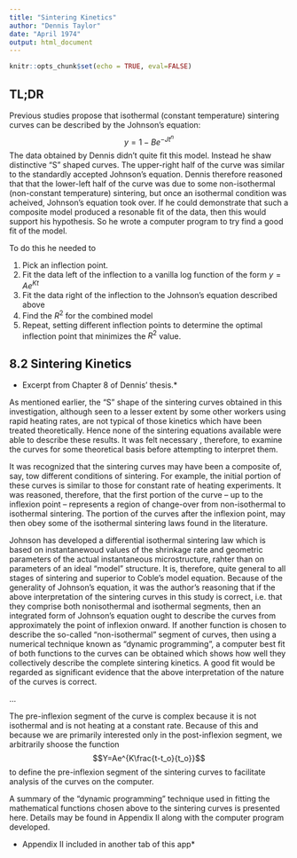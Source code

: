 ```yaml
---
title: "Sintering Kinetics"
author: "Dennis Taylor"
date: "April 1974"
output: html_document
---
```

```r
knitr::opts_chunk$set(echo = TRUE, eval=FALSE)
```

## TL;DR

Previous studies propose that isothermal (constant temperature) sintering curves can be described by the Johnson's equation:
$$ y = 1-Be^{-Jt^n}$$
The data obtained by Dennis didn't quite fit this model. Instead he shaw distinctive "S" shaped curves. The upper-right half of the curve was similar to the standardly accepted Johnson's equation. Dennis therefore reasoned that that the lower-left half of the curve was due to some non-isothermal (non-constant temperature) sintering, but once an isothermal condition was acheived, Johnson's equation took over. If he could demonstrate that such a composite model produced a resonable fit of the data, then this would support his hypothesis. So he wrote a computer program to try find a good fit of the model.

To do this he needed to

1. Pick an inflection point.
2. Fit the data left of the inflection to a vanilla log function of the form $y=Ae^{Kt}$
3. Fit the data right of the inflection to the Johnson's equation described above
4. Find the $R^2$ for the combined model
4. Repeat, setting different inflection points to determine the optimal inflection point that minimizes the $R^2$ value.

## 8.2 Sintering Kinetics
* Excerpt from Chapter 8 of Dennis' thesis.*

As mentioned earlier, the "S" shape of the sintering curves obtained in this investigation, although seen to a lesser extent by some other workers using rapid heating rates, are not typical of those kinetics which have been treated theoretically. Hence none of the sintering equations available were able to describe these results. It was felt necessary , therefore, to examine the curves for some theoretical basis before attempting to interpret them.

It was recognized that the sintering curves  may have been a composite of, say, tow different conditions of sintering. For example, the initial portion of these curves is similar to those for constant rate of heating experiments. It was reasoned, therefore, that the first portion of the curve -- up to the inflexion point -- represents a region of change-over from non-isothermal to isothermal sintering. The portion of the curves after the inflexion point, may then obey some of the isothermal sintering laws found in the literature.

Johnson has developed a differential isothermal sintering law which is based on instantanewoud values of the shrinkage rate and geometric parameters of the actual instantaneous microstructure, rahter than on parameters of an ideal "model" structure. It is, therefore, quite general to all stages of sintering and superior to Coble's model equation. Because of the generality of Johnson's equation, it was the author's reasoning that if the above interpretation of the sintering curves in this study is correct, i.e. that they comprise both nonisothermal and isothermal segments, then an integrated form of Johnson's equation ought to describe the curves from approximately the point of inflexion onward. If another function is chosen to describe the so-called "non-isothermal" segment of curves, then using a numerical technique known as "dynamic programming", a computer best fit of both functions to the curves can be obtained which shows how well they collectively describe the complete sintering kinetics. A good fit would be regarded as significant evidence that the above interpretation of the nature of the curves is correct.

...

The pre-inflexion segment of the curve is complex because it is not isothermal and is not heating at a constant rate. Because of this and because we are primarily interested only in the post-inflexion segment, we arbitrarily shoose the function
$$Y=Ae^{K\frac{t-t_o}{t_o}}$$
to define the pre-inflexion segment of the sintering curves to facilitate analysis of the curves on the computer.

A summary of the "dynamic programming" technique used in fitting the mathematical functions chosen above to the sintering curves is presented here. Details may be found in Appendix II along with the computer program developed.

* Appendix II included in another tab of this app*

